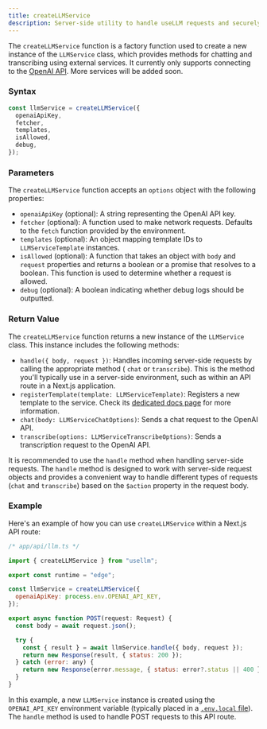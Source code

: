 ```yaml
---
title: createLLMService
description: Server-side utility to handle useLLM requests and securely connect to external APIs
---
```


The `createLLMService` function is a factory function used to create a new instance of the `LLMService` class,
which provides methods for chatting and transcribing using external services. It currently only supports connecting
to the [OpenAI API](https://platform.openai.com/docs/api-reference/chat). More services will be added soon.

### Syntax

```jsx
const llmService = createLLMService({
  openaiApiKey,
  fetcher,
  templates,
  isAllowed,
  debug,
});
```

### Parameters

The `createLLMService` function accepts an `options` object with the following properties:

- `openaiApiKey` (optional): A string representing the OpenAI API key.
- `fetcher` (optional): A function used to make network requests. Defaults to the `fetch` function provided by the environment.
- `templates` (optional): An object mapping template IDs to `LLMServiceTemplate` instances.
- `isAllowed` (optional): A function that takes an object with `body` and `request` properties and returns a boolean or a promise that resolves to a boolean. This function is used to determine whether a request is allowed.
- `debug` (optional): A boolean indicating whether debug logs should be outputted.

### Return Value

The `createLLMService` function returns a new instance of the `LLMService` class. This instance includes the following methods:

- `handle({ body, request })`: Handles incoming server-side requests by calling the appropriate method (
  `chat` or `transcribe`). This is the method you'll typically use in a server-side
  environment, such as within an API route in a Next.js application.
- `registerTemplate(template: LLMServiceTemplate)`: Registers a new template to the service. Check its [dedicated docs page](/docs/api-reference/register-template) for more information.
- `chat(body: LLMServiceChatOptions)`: Sends a chat request to the OpenAI API.
- `transcribe(options: LLMServiceTranscribeOptions)`: Sends a transcription request to the OpenAI API.

It is recommended to use the `handle` method when handling server-side
requests. The `handle` method is designed to work with server-side request objects
and provides a convenient way to handle different types of requests (`chat` and `transcribe`)
based on the `$action` property in the request body.

### Example

Here's an example of how you can use `createLLMService` within a Next.js API route:

```jsx
/* app/api/llm.ts */

import { createLLMService } from "usellm";

export const runtime = "edge";

const llmService = createLLMService({
  openaiApiKey: process.env.OPENAI_API_KEY,
});

export async function POST(request: Request) {
  const body = await request.json();

  try {
    const { result } = await llmService.handle({ body, request });
    return new Response(result, { status: 200 });
  } catch (error: any) {
    return new Response(error.message, { status: error?.status || 400 });
  }
}
```

In this example, a new `LLMService` instance is created using the `OPENAI_API_KEY` environment variable (typically placed in
a [`.env.local` file](https://nextjs.org/docs/app/building-your-application/configuring/environment-variables)).
The `handle` method is used to handle POST requests to this API route.
